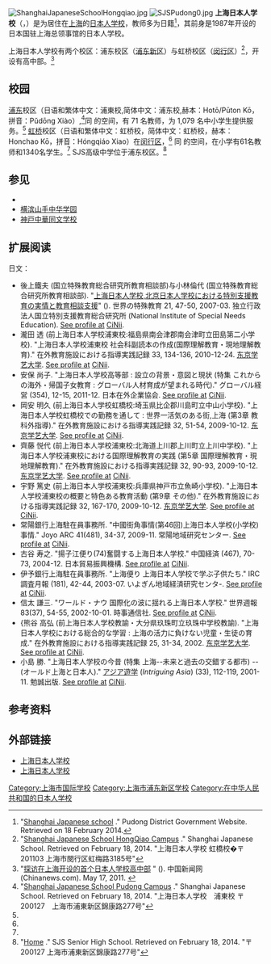 {{translate|time=2017-06-03}}
[[File:ShanghaiJapaneseSchoolHongqiao.jpg|thumb]]
[[File:SJSPudong0.jpg|thumb]]
'''上海日本人学校'''（{{jpn|j=上海日本人学校|hg=しゃんはいにほんじんがっこう|rm=Shanhai Nihonjin Gakkō|f=h}}，{{lang-en|'''Shanghai Japanese School'''，'''SJS'''}}）是为居住在[[上海|上海]]的[[日本人学校|日本人学校]]，教师多为日籍<ref name=Pudongpage>"[http://english.pudong.gov.cn/html/pden/pden_wl_eal_is/2011-09-30/Detail_73451.htm Shanghai Japanese school] {{Wayback|url=http://english.pudong.gov.cn/html/pden/pden_wl_eal_is/2011-09-30/Detail_73451.htm |date=20140222212951 }}." Pudong District Government Website. Retrieved on 18 February 2014.</ref>，其前身是1987年开设的日本国驻上海总领事馆的日本人学校。

上海日本人学校有两个校区：浦东校区（[[浦东新区|浦东新区]]）与虹桥校区（[[闵行区|闵行区]]）<ref name="#1">"[http://www.srx2.net.cn/sjs-hq/ Shanghai Japanese School HongQiao Campus] {{Wayback|url=http://www.srx2.net.cn/sjs-hq/ |date=20140303014235 }}." Shanghai Japanese School. Retrieved on February 18, 2014. "上海日本人学校 虹橋校�〒201103 上海市閔行区虹梅路3185号"</ref>，开设有高中部。<ref>"[http://www.chinanews.com/edu/2011/05-17/3044685.shtml 探访在上海开设的首个日本人学校高中部] {{WebCite|url=https://www.webcitation.org/6RISSlMJN?url=http://www.chinanews.com/edu/2011/05-17/3044685.shtml |date=20140724033148 |dateformat=iso }}" (). 中国新闻网 (Chinanews.com). May 17, 2011. {{zh-cn icon}}</ref>

==校园==
[[浦东|浦东]]校区（日语和繁体中文：浦東校,简体中文：浦东校,赫本：Hotō/Pūton Kō，拼音：Pǔdōng Xiào）,<ref>"[http://www.srx2.net.cn/sjs-pudong/ Shanghai Japanese School Pudong Campus] {{Wayback|url=http://www.srx2.net.cn/sjs-pudong/ |date=20140221230823 }}." Shanghai Japanese School. Retrieved on February 18, 2014. "上海日本人学校　浦東校 〒200127　上海市浦東新区錦康路277号"</ref>同 {{convert|4643|sqm|sqft}} 的空间，有 71 名教师，为 1,079 名中小学生提供服务。<ref name=Pudongpage/> [[上海虹桥街道|虹桥]]校区（日语和繁体中文：虹桥校，简体中文：虹桥校，赫本：Honchao Kō，拼音：Hóngqiáo Xiao）在[[闵行区|闵行区]]，<ref name="#1"/> 同{{convert|8727|sqm|sqft}} 的空间，在小学有61名教师和1340名学生。<ref name=Pudongpage/> SJS高级中学位于浦东校区。<ref>"[http://koutoubu.srx3.net/ Home] {{Wayback|url=http://koutoubu.srx3.net/ |date=20140222164025 }}." SJS Senior High School. Retrieved on February 18, 2014. "〒200127 上海市浦東新区錦康路277号"</ref>

==参见==
* {{link-en|日裔上海人|Japanese community of Shanghai}}
* [[横滨山手中华学园|横滨山手中华学园]]
* [[神戸中華同文学校|神戸中華同文学校]]

==扩展阅读==
日文：
* 後上鐵夫 (国立特殊教育総合研究所教育相談部)与小林倫代 (国立特殊教育総合研究所教育相談部). "[http://www.nise.go.jp/kenshuka/josa/kankobutsu/pub_d/d-253/d-253_7.pdf 上海日本人学校,北京日本人学校における特別支援教育の実情と教育相談支援]" ({{WebCite|url=https://www.webcitation.org/6VUqulzph?url=http://www.nise.go.jp/kenshuka/josa/kankobutsu/pub_d/d-253/d-253_7.pdf |date=20150111075931 |dateformat=iso }}). 世界の特殊教育 21, 47-50, 2007-03. 独立行政法人国立特別支援教育総合研究所 (National Institute of Special Needs Education). [http://ci.nii.ac.jp/naid/110007475837 See profile at]{{Wayback|url=http://ci.nii.ac.jp/naid/110007475837 |date=20150111113254 }} [[CiNii|CiNii]].
* 瀧田 透 (前上海日本人学校浦東校:福島県南会津郡南会津町立田島第二小学校). "上海日本人学校浦東校 社会科副読本の作成(国際理解教育・現地理解教育)." 在外教育施設における指導実践記録 33, 134-136, 2010-12-24. [[东京学艺大学|东京学艺大学]]. [http://ci.nii.ac.jp/naid/110008708793/en/ See profile at]{{Wayback|url=http://ci.nii.ac.jp/naid/110008708793/en/ |date=20150111160208 }} [[CiNii|CiNii]].
* 安保 尚子. "上海日本人学校高等部 : 設立の背景・意図と現状 (特集 これからの海外・帰国子女教育 : グローバル人材育成が望まれる時代)." グローバル経営 (354), 12-15, 2011-12. 日本在外企業協会. [http://ci.nii.ac.jp/naid/40019079843 See profile at]{{Wayback|url=http://ci.nii.ac.jp/naid/40019079843 |date=20150111160210 }} [[CiNii|CiNii]].
* 岡安 明久 (前上海日本人学校虹橋校:埼玉県比企郡川島町立中山小学校). "上海日本人学校虹橋校での勤務を通して : 世界一活気のある街,上海 (第3章 教科外指導)." 在外教育施設における指導実践記録 32, 51-54, 2009-10-12. [[东京学艺大学|东京学艺大学]]. [http://ci.nii.ac.jp/naid/110008708733 See profile at]{{Wayback|url=http://ci.nii.ac.jp/naid/110008708733 |date=20160304001653 }} [[CiNii|CiNii]].
* 齊藤 悦代 (前上海日本人学校浦東校:北海道上川郡上川町立上川中学校). "上海日本人学校浦東校における国際理解教育の実践 (第5章 国際理解教育・現地理解教育)." 在外教育施設における指導実践記録 32, 90-93, 2009-10-12. [[东京学艺大学|东京学艺大学]]. [http://ci.nii.ac.jp/naid/110008708742 See profile at]{{Wayback|url=http://ci.nii.ac.jp/naid/110008708742 |date=20160303213112 }} [[CiNii|CiNii]].
* 宇野 篤史 (前上海日本人学校浦東校:兵庫県神戸市立魚崎小学校). "上海日本人学校浦東校の概要と特色ある教育活動 (第9章 その他)." 在外教育施設における指導実践記録 32, 167-170, 2009-10-12. [[东京学艺大学|东京学艺大学]]. [http://ci.nii.ac.jp/naid/110008708759 See profile at]{{Wayback|url=http://ci.nii.ac.jp/naid/110008708759 |date=20160303233738 }} [[CiNii|CiNii]].
* 常陽銀行上海駐在員事務所. "中國街角事情(第46回)上海日本人学校(小学校)事情." Joyo ARC 41(481), 34-37, 2009-11. 常陽地域研究センター. [http://ci.nii.ac.jp/naid/40016889806 See profile at]{{Webarchive|url=https://archive.is/20150111082707/http://ci.nii.ac.jp/naid/40016889806 |date=2015-01-11 }} [[CiNii|CiNii]].
* 古谷 寿之. "揚子江便り(74)奮闘する上海日本人学校." 中国経済 (467), 70-73, 2004-12. 日本貿易振興機構. [http://ci.nii.ac.jp/naid/40006517717 See profile at]{{Wayback|url=http://ci.nii.ac.jp/naid/40006517717 |date=20160303225124 }} [[CiNii|CiNii]].
* 伊予銀行上海駐在員事務所. "上海便り 上海日本人学校で学ぶ子供たち." IRC調査月報 (181), 42-44, 2003-07. いよぎん地域経済研究センタ-. [http://ci.nii.ac.jp/naid/40005869377 See profile at]{{Wayback|url=http://ci.nii.ac.jp/naid/40005869377 |date=20160304000519 }} [[CiNii|CiNii]].
* 信太 謙三. "ワールド・ナウ 国際化の波に揺れる上海日本人学校." 世界週報 83(37), 54-55, 2002-10-01. 時事通信社. [http://ci.nii.ac.jp/naid/40005452247 See profile at]{{Webarchive|url=https://archive.is/20150111082722/http://ci.nii.ac.jp/naid/40005452247 |date=2015-01-11 }} [[CiNii|CiNii]].
* {熊谷 高弘 (前上海日本人学校教諭・大分県玖珠町立玖珠中学校教諭). "上海日本人学校における総合的な学習 : 上海の活力に負けない児童・生徒の育成." 在外教育施設における指導実践記録 25, 31-34, 2002. [[东京学艺大学|东京学艺大学]]. [http://ci.nii.ac.jp/naid/110006624833 See profile at]{{Wayback|url=http://ci.nii.ac.jp/naid/110006624833 |date=20160304001220 }} [[CiNii|CiNii]].
* 小島 勝. "上海日本人学校の今昔 (特集 上海--未来と過去の交錯する都市) -- (オールド上海と日本人)." [[アジア遊学|アジア遊学]] (''Intriguing Asia'') (33), 112-119, 2001-11. 勉誠出版. [http://ci.nii.ac.jp/naid/40005251475 See profile at]{{Wayback|url=http://ci.nii.ac.jp/naid/40005251475 |date=20160304053907 }} [[CiNii|CiNii]].

==参考资料==
{{reflist}}

==外部链接==
{{Commonscat|Shanghai Japanese School}}
* [https://web.archive.org/web/20140221230826/http://www.srx2.net.cn/ 上海日本人学校] {{ja icon}}<!-- (srx2.net.cn) In zhwiki, we usually dont leave a link "nude".-->
* [https://web.archive.org/web/20140517134540/http://ja-school.com/ 上海日本人学校] {{ja icon}}<!-- (ja-school.com)-->
{{在上海的国际学校}}
{{海外日本人全日制学校}}
[[Category:上海市国际学校|Category:上海市国际学校]]
[[Category:上海市浦东新区学校|Category:上海市浦东新区学校]]
[[Category:在中华人民共和国的日本人学校|Category:在中华人民共和国的日本人学校]]